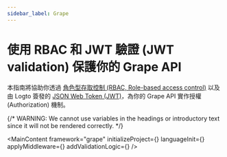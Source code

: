 ```yaml
---
sidebar_label: Grape
---
```




# 使用 RBAC 和 JWT 驗證 (JWT validation) 保護你的 Grape API

本指南將協助你透過 [角色型存取控制 (RBAC, Role-based access control)](/authorization/role-based-access-control) 以及由 Logto 簽發的 [JSON Web Token (JWT)](https://auth.wiki/jwt)，為你的 Grape API 實作授權 (Authorization) 機制。

{/* WARNING: We cannot use variables in the headings or introductory text since it will not be rendered correctly. */}

<MainContent
  framework="grape"
  initializeProject={<InitProject />}
  languageInit={<Init />}
  applyMiddleware={<ApplyMiddleware />}
  addValidationLogic={<AddValidationLogic framework="grape" />}
/>
